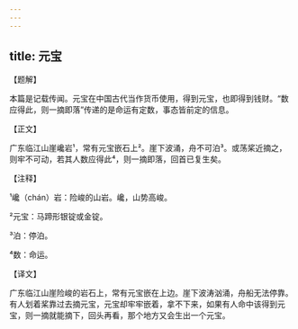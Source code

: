 ```yaml
---
---
---
```

title: 元宝
---




【题解】


本篇是记载传闻。元宝在中国古代当作货币使用，得到元宝，也即得到钱财。“数应得此，则一摘即落”传递的是命运有定数，事态皆前定的信息。

【正文】

广东临江山崖巉岩¹，常有元宝嵌石上²。崖下波涌，舟不可泊³。或荡桨近摘之，则牢不可动，若其人数应得此⁴，则一摘即落，回首已复生矣。





【注释】


¹巉（chán）岩：险峻的山岩。巉，山势高峻。

²元宝：马蹄形银锭或金锭。

³泊：停泊。

⁴数：命运。





【译文】


广东临江山崖险峻的岩石上，常有元宝嵌在上边。崖下波涛汹涌，舟船无法停靠。有人划着桨靠过去摘元宝，元宝却牢牢嵌着，拿不下来，如果有人命中该得到元宝，则一摘就能摘下，回头再看，那个地方又会生出一个元宝。